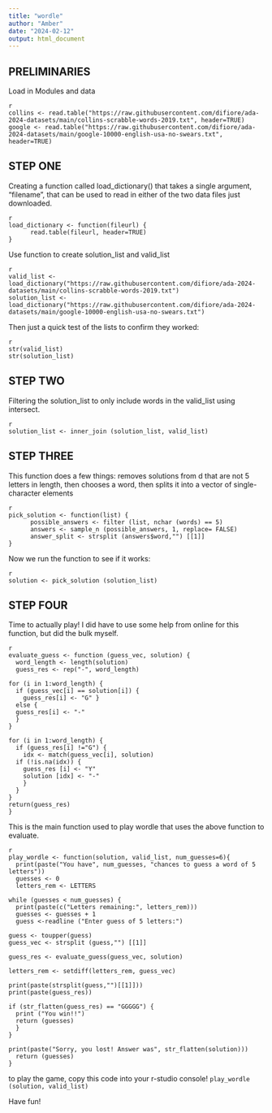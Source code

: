 ```yaml
---
title: "wordle"
author: "Amber"
date: "2024-02-12"
output: html_document
---
```


## PRELIMINARIES

Load in Modules and data

```
{r}
collins <- read.table("https://raw.githubusercontent.com/difiore/ada-2024-datasets/main/collins-scrabble-words-2019.txt", header=TRUE)
google <- read.table("https://raw.githubusercontent.com/difiore/ada-2024-datasets/main/google-10000-english-usa-no-swears.txt", header=TRUE)
```

## STEP ONE

Creating a function called load_dictionary() that takes a single argument, "filename", that can be used to read in either of the two data files just downloaded. 

```
{r}
load_dictionary <- function(fileurl) {
      read.table(fileurl, header=TRUE)
}
```

Use function to create solution_list and valid_list 

```
{r}
valid_list <- load_dictionary("https://raw.githubusercontent.com/difiore/ada-2024-datasets/main/collins-scrabble-words-2019.txt")
solution_list <- load_dictionary("https://raw.githubusercontent.com/difiore/ada-2024-datasets/main/google-10000-english-usa-no-swears.txt")
```
Then just a quick test of the lists to confirm they worked:
```
{r}
str(valid_list)
str(solution_list)
```

## STEP TWO

Filtering the solution_list to only include words in the valid_list using intersect. 

```
{r}
solution_list <- inner_join (solution_list, valid_list)
```

## STEP THREE
This function does a few things: removes solutions from d that are not 5 letters in length, then chooses a word, then splits it into a vector of single-character elements

```
{r}
pick_solution <- function(list) {
      possible_answers <- filter (list, nchar (words) == 5)
      answers <- sample_n (possible_answers, 1, replace= FALSE)
      answer_split <- strsplit (answers$word,"") [[1]]
}
```
Now we run the function to see if it works:

```
{r}
solution <- pick_solution (solution_list)
```

## STEP FOUR

Time to actually play! I did have to use some help from online for this function, but did the bulk myself. 

```
{r}
evaluate_guess <- function (guess_vec, solution) {
  word_length <- length(solution)
  guess_res <- rep("-", word_length)

for (i in 1:word_length) {
  if (guess_vec[i] == solution[i]) {
    guess_res[i] <- "G" }
  else {
  guess_res[i] <- "-"
  }
}

for (i in 1:word_length) {
  if (guess_res[i] !="G") {
    idx <- match(guess_vec[i], solution)
  if (!is.na(idx)) {
    guess_res [i] <- "Y"
    solution [idx] <- "-"
    }
  }
}
return(guess_res)
}
```

This is the main function used to play wordle that uses the above function to evaluate. 

```
{r}
play_wordle <- function(solution, valid_list, num_guesses=6){
  print(paste("You have", num_guesses, "chances to guess a word of 5 letters"))
  guesses <- 0
  letters_rem <- LETTERS

while (guesses < num_guesses) {
  print(paste(c("Letters remaining:", letters_rem)))
  guesses <- guesses + 1
  guess <-readline ("Enter guess of 5 letters:")

guess <- toupper(guess)
guess_vec <- strsplit (guess,"") [[1]]

guess_res <- evaluate_guess(guess_vec, solution)

letters_rem <- setdiff(letters_rem, guess_vec)

print(paste(strsplit(guess,"")[[1]]))
print(paste(guess_res))

if (str_flatten(guess_res) == "GGGGG") {
  print ("You win!!")
  return (guesses)
  }
}

print(paste("Sorry, you lost! Answer was", str_flatten(solution)))
  return (guesses)
}
```

to play the game, copy this code into your r-studio console!
```play_wordle (solution, valid_list)```

Have fun!